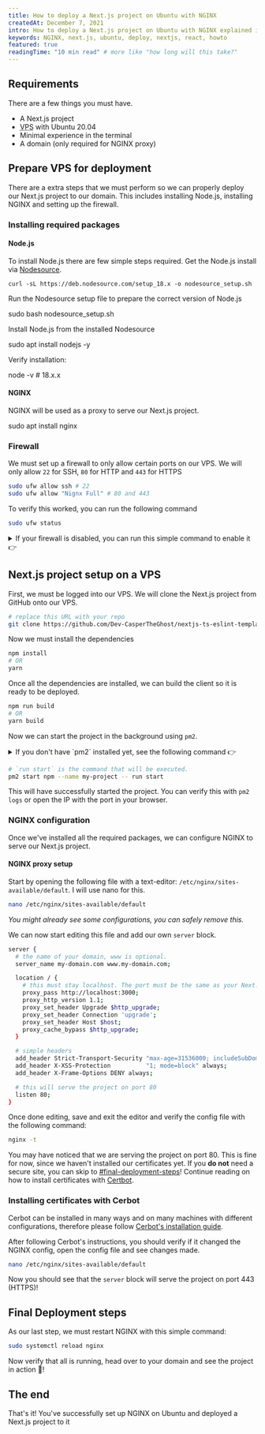 ```yaml
---
title: How to deploy a Next.js project on Ubuntu with NGINX
createdAt: December 7, 2021
intro: How to deploy a Next.js project on Ubuntu with NGINX explained in a simple steps.
keywords: NGINX, next.js, ubuntu, deploy, nextjs, react, howto
featured: true
readingTime: "10 min read" # more like "how long will this take?"
---
```


## Requirements

There are a few things you must have.

- A Next.js project
- <abbr title="Virtual Private Server">VPS</abbr> with Ubuntu 20.04
- Minimal experience in the terminal
- A domain (only required for NGINX proxy)

## Prepare VPS for deployment

There are a extra steps that we must perform so we can properly deploy our Next.js project to our domain.
This includes installing Node.js, installing NGINX and setting up the firewall.

### Installing required packages

#### Node.js

To install Node.js there are few simple steps required.
Get the Node.js install via [Nodesource](https://github.com/nodesource/distributions#readme).

<CommandLine>`curl -sL https://deb.nodesource.com/setup_18.x -o nodesource_setup.sh`</CommandLine>

Run the Nodesource setup file to prepare the correct version of Node.js

<CommandLine>sudo bash nodesource_setup.sh</CommandLine>

Install Node.js from the installed Nodesource

<CommandLine>sudo apt install nodejs -y</CommandLine>

Verify installation:

<CommandLine>node -v # 18.x.x</CommandLine>

#### NGINX

NGINX will be used as a proxy to serve our Next.js project.

<CommandLine>sudo apt install nginx</CommandLine>

### Firewall

We must set up a firewall to only allow certain ports on our VPS. We will only allow `22` for SSH, `80` for HTTP and `443` for HTTPS

```bash
sudo ufw allow ssh # 22
sudo ufw allow "Nignx Full" # 80 and 443
```

To verify this worked, you can run the following command

```bash
sudo ufw status
```

<Info title="Firewall disabled?">

  <details>
    <summary>If your firewall is disabled, you can run this simple command to enable it 👉</summary>

```bash
sudo ufw enable
```

  </details>

</Info>

## Next.js project setup on a VPS

First, we must be logged into our VPS. We will clone the Next.js project from GitHub onto our VPS.

```bash
# replace this URL with your repo
git clone https://github.com/Dev-CasperTheGhost/nextjs-ts-eslint-template.git
```

Now we must install the dependencies

```bash
npm install
# OR
yarn
```

Once all the dependencies are installed, we can build the client so it is ready to be deployed.

```bash
npm run build
# OR
yarn build
```

Now we can start the project in the background using `pm2`.

<Info >
  <details  style={{marginTop: 10}}>
    <summary>If you don't have `pm2` installed yet, see the following command 👉</summary>

```sh
sudo npm install --global pm2
```

  </details>
</Info>

```bash
# `run start` is the command that will be executed.
pm2 start npm --name my-project -- run start
```

This will have successfully started the project.
You can verify this with `pm2 logs` or open the IP with the port in your browser.

### NGINX configuration

Once we've installed all the required packages, we can configure NGINX to serve our Next.js project.

#### NGINX proxy setup

Start by opening the following file with a text-editor: `/etc/nginx/sites-available/default`. I will use nano for this.

```bash
nano /etc/nginx/sites-available/default
```

_You might already see some configurations, you can safely remove this._

We can now start editing this file and add our own `server` block.

```bash
server {
  # the name of your domain, www is optional.
  server_name my-domain.com www.my-domain.com;

  location / {
    # this must stay localhost. The port must be the same as your Next.js project
    proxy_pass http://localhost:3000;
    proxy_http_version 1.1;
    proxy_set_header Upgrade $http_upgrade;
    proxy_set_header Connection 'upgrade';
    proxy_set_header Host $host;
    proxy_cache_bypass $http_upgrade;
  }

  # simple headers
  add_header Strict-Transport-Security "max-age=31536000; includeSubDomains; preload" always;
  add_header X-XSS-Protection          "1; mode=block" always;
  add_header X-Frame-Options DENY always;

  # this will serve the project on port 80
  listen 80;
}
```

Once done editing, save and exit the editor and verify the config file with the following command:

```bash
nginx -t
```

You may have noticed that we are serving the project on port 80. This is fine for now, since we haven't installed our certificates yet.
If you **do not** need a secure site, you can skip to [#final-deployment-steps](#final-deployment-steps)! Continue reading on how to install certificates with [Certbot](https://certbot.eff.org/).

### Installing certificates with Cerbot

Cerbot can be installed in many ways and on many machines with different configurations, therefore please follow [Cerbot's installation guide](https://certbot.eff.org/instructions).

After following Cerbot's instructions, you should verify if it changed the NGINX config, open the config file and see changes made.

```bash
nano /etc/nginx/sites-available/default
```

Now you should see that the `server` block will serve the project on port 443 (HTTPS)!

## Final Deployment steps

As our last step, we must restart NGINX with this simple command:

```bash
sudo systemctl reload nginx
```

Now verify that all is running, head over to your domain and see the project in action 🎉!

## The end

That's it! You've successfully set up NGINX on Ubuntu and deployed a Next.js project to it
